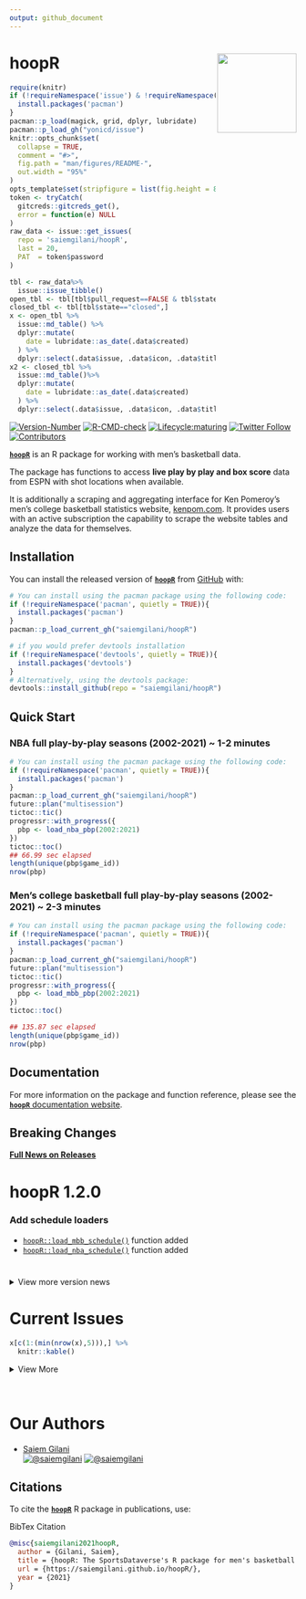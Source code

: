 ```yaml
---
output: github_document
---
```


#

# hoopR <a href='http://saiemgilani.github.io/hoopR'><img src="man/figures/logo.png" align="right" height="139"/></a>
```r
require(knitr)
if (!requireNamespace('issue') & !requireNamespace('pacman')){
  install.packages('pacman')
}
pacman::p_load(magick, grid, dplyr, lubridate)
pacman::p_load_gh("yonicd/issue")
knitr::opts_chunk$set(
  collapse = TRUE,
  comment = "#>",
  fig.path = "man/figures/README-",
  out.width = "95%"
)
opts_template$set(stripfigure = list(fig.height = 8, out.width = "95%"))
token <- tryCatch(
  gitcreds::gitcreds_get(),
  error = function(e) NULL
)
raw_data <- issue::get_issues(
  repo = 'saiemgilani/hoopR',
  last = 20,
  PAT  = token$password
)

tbl <- raw_data%>%
  issue::issue_tibble()
open_tbl <- tbl[tbl$pull_request==FALSE & tbl$state=="open",]
closed_tbl <- tbl[tbl$state=="closed",]
x <- open_tbl %>%
  issue::md_table() %>% 
  dplyr::mutate(
    date = lubridate::as_date(.data$created)
  ) %>% 
  dplyr::select(.data$issue, .data$icon, .data$title, .data$labels, .data$opened_by, .data$date, .data$closed)
x2 <- closed_tbl %>% 
  issue::md_table()%>% 
  dplyr::mutate(
    date = lubridate::as_date(.data$created)
  ) %>% 
  dplyr::select(.data$issue, .data$icon, .data$title, .data$labels, .data$opened_by, .data$date, .data$closed)
```


<!-- badges: start -->

[![Version-Number](https://img.shields.io/github/r-package/v/saiemgilani/hoopR?label=hoopR&logo=R&style=for-the-badge)](https://github.com/saiemgilani/hoopR/)  [![R-CMD-check](https://img.shields.io/github/workflow/status/saiemgilani/hoopR/R-CMD-check?label=R-CMD-Check&logo=R&logoColor=blue&style=for-the-badge)](https://github.com/saiemgilani/hoopR/actions/workflows/R-CMD-check.yaml) [![Lifecycle:maturing](https://img.shields.io/badge/lifecycle-maturing-blue.svg?style=for-the-badge&logo=github)](https://github.com/saiemgilani/hoopR/) [![Twitter Follow](https://img.shields.io/twitter/follow/saiemgilani?color=blue&label=%40saiemgilani&logo=twitter&style=for-the-badge)](https://twitter.com/saiemgilani)  [![Contributors](https://img.shields.io/github/contributors/saiemgilani/hoopR?style=for-the-badge)](https://github.com/saiemgilani/hoopR/graphs/contributors)
<!-- badges: end -->

[**`hoopR`**](https://saiemgilani.github.io/hoopR/) is an R package for working with men's basketball data. 

The package has functions to access **live play by play and box score** data from ESPN with shot locations when available.

It is additionally a scraping and aggregating interface for Ken Pomeroy's men's college basketball statistics website, [kenpom.com](https://kenpom.com). It provides users with an active subscription the capability to scrape the website tables and analyze the data for themselves.

## Installation

You can install the released version of [**`hoopR`**](https://github.com/saiemgilani/hoopR/) from [GitHub](https://github.com/saiemgilani/hoopR) with:

``` r
# You can install using the pacman package using the following code:
if (!requireNamespace('pacman', quietly = TRUE)){
  install.packages('pacman')
}
pacman::p_load_current_gh("saiemgilani/hoopR")
```

``` r
# if you would prefer devtools installation
if (!requireNamespace('devtools', quietly = TRUE)){
  install.packages('devtools')
}
# Alternatively, using the devtools package:
devtools::install_github(repo = "saiemgilani/hoopR")
```

## Quick Start

### **NBA full play-by-play seasons (2002-2021) ~ 1-2 minutes**
```r
# You can install using the pacman package using the following code:
if (!requireNamespace('pacman', quietly = TRUE)){
  install.packages('pacman')
}
pacman::p_load_current_gh("saiemgilani/hoopR")
future::plan("multisession")
tictoc::tic()
progressr::with_progress({
  pbp <- load_nba_pbp(2002:2021)
})
tictoc::toc()
## 66.99 sec elapsed
length(unique(pbp$game_id))
nrow(pbp)
```


### **Men's college basketball full play-by-play seasons (2002-2021) ~ 2-3 minutes**
```r
# You can install using the pacman package using the following code:
if (!requireNamespace('pacman', quietly = TRUE)){
  install.packages('pacman')
}
pacman::p_load_current_gh("saiemgilani/hoopR")
future::plan("multisession")
tictoc::tic()
progressr::with_progress({
  pbp <- load_mbb_pbp(2002:2021)
})
tictoc::toc()

## 135.87 sec elapsed
length(unique(pbp$game_id))
nrow(pbp)
```

## **Documentation**

For more information on the package and function reference, please see the  [**`hoopR`** documentation website](https://saiemgilani.github.io/hoopR/).

## **Breaking Changes**

[**Full News on Releases**](https://saiemgilani.github.io/hoopR/news/index.html)


# **hoopR 1.2.0**

### **Add schedule loaders**

  - [`hoopR::load_mbb_schedule()`](https://saiemgilani.github.io/hoopR/reference/load_mbb_schedule.html) function added
  - [`hoopR::load_nba_schedule()`](https://saiemgilani.github.io/hoopR/reference/load_nba_schedule.html) function added

#
<details>
<summary>View more version news</summary>
    
## **hoopR 1.1.0** 
### **Add team box score loaders**
- [```hoopR::load_mbb_team_box()```](https://saiemgilani.github.io/hoopR/reference/load_mbb_team_box.html) function added
- [```hoopR::load_nba_team_box()```](https://saiemgilani.github.io/hoopR/reference/load_nba_team_box.html) function added

### **Add player box score loaders**
- [```hoopR::load_mbb_player_box()```](https://saiemgilani.github.io/hoopR/reference/load_mbb_player_box.html) function added
- [```hoopR::load_nba_player_box()```](https://saiemgilani.github.io/hoopR/reference/load_nba_player_box.html) function added

## **hoopR 1.0.5**
### **Standings functions**
- [```hoopR::espn_nba_standings()```](https://saiemgilani.github.io/hoopR/reference/espn_nba_standings.html)
- [```hoopR::espn_mbb_standings()```](https://saiemgilani.github.io/hoopR/reference/espn_mbb_standings.html)


## **hoopR 1.0.4**
### **Add retry**
- Adding [```httr::retry()```](https://httr.r-lib.org/reference/RETRY.html) to all function calls to more naturally navigate rejected/failed requests from the API.

## **hoopR 1.0.2-3** 
### **Quick fix for update db functions**

## **hoopR 1.0.1**
### **Dependency pruning**
This update is a non-user facing change to package dependencies to shrink the list of dependencies.

## **hoopR 1.0.0**
### **Package renamed to hoopR**
To reflect that the package is no longer just a men's college basketball and KenPom package, but also an NBA package. 

### **Clean names and team returns**
- All functions have now been given the [```janitor::clean_names()```](https://rdrr.io/cran/janitor/man/clean_names.html) treatment
- [```hoopR::espn_mbb_teams()```](https://saiemgilani.github.io/hoopR/reference/espn_mbb_teams.html) has updated the returns to be more identity information related only
- [```hoopR::espn_nba_teams()```](https://saiemgilani.github.io/hoopR/reference/espn_nba_teams.html) to be more identity information related only
- All tests were updated

### **Loading capabilities added to the package**
- [```hoopR::load_mbb_pbp()```](https://saiemgilani.github.io/hoopR/reference/load_mbb_pbp.html) and [```hoopR::update_mbb_db()```](https://saiemgilani.github.io/hoopR/reference/update_mbb_db.html) functions added
- [```hoopR::load_nba_pbp()```](https://saiemgilani.github.io/hoopR/reference/load_nba_pbp.html) and [```hoopR::update_nba_db()```](https://saiemgilani.github.io/hoopR/reference/update_nba_db.html) functions added 

### **hoopR 0.4**

- Added support for ESPN's NBA play-by-play endpoints with the addition of the following functions:
- ```hoopR::espn_nba_game_all()``` - a convenience wrapper function around the following three functions (returns the results as a list of three data frames)
- ```hoopR::espn_nba_team_box()```
- ```hoopR::espn_nba_player_box()```
- ```hoopR::espn_nba_pbp()```
- ```hoopR::espn_nba_teams()``` 
- ```hoopR::espn_nba_scoreboard()```

### **hoopR 0.3.0**

- ```R``` version 3.5.0 or greater dependency added
- ```purrr``` version 0.3.0 or greater dependency added
- ```rvest``` version 1.0.0 or greater dependency added
- ```progressr``` version 0.6.0 or greater dependency added
- ```usethis``` version 1.6.0 or greater dependency added
- ```xgboost``` version 1.1.0 or greater dependency added
- ```tidyr``` version 1.0.0 or greater dependency added
- ```stringr``` version 1.3.0 or greater dependency added
- ```tibble``` version 3.0.0 or greater dependency added
- ```furrr``` dependency added
- ```future``` dependency added

### **Test coverage**

* Added tests for all KP and ESPN functions

#### **Function Naming Convention Change**

* All functions sourced from [kenpom.com](https://www.kenpom.com/) will start with `kp_` as opposed to `get_` 

* Similarly, data and metrics sourced from ESPN will begin with `espn_` as opposed to `cbb_`. Moreover, all references to `cbb_` have been changed to `mbb_` as appropriate.

* Data sourced directly from the NCAA website will start the function with `ncaa_`

#### New in v0.2.0-3: Support for ESPN's men's college basketball game data and NCAA NET Rankings

See the following ~~four~~ eight functions:

- [```hoopR::espn_mbb_game_all()```](https://saiemgilani.github.io/hoopR/reference/espn_mbb_game_all.html)
- [```hoopR::espn_mbb_pbp()```](https://saiemgilani.github.io/hoopR/reference/espn_mbb_pbp.html)
- [```hoopR::espn_mbb_team_box()```](https://saiemgilani.github.io/hoopR/reference/espn_mbb_team_box.html)

- [```hoopR::espn_mbb_player_box()```](https://saiemgilani.github.io/hoopR/reference/espn_mbb_player_box.html)

- [```hoopR::espn_mbb_teams()```](https://saiemgilani.github.io/hoopR/reference/espn_mbb_teams.html) (bumps to v0.2.1)

- [```hoopR::espn_mbb_conferences()```](https://saiemgilani.github.io/hoopR/reference/espn_mbb_conferences.html) (bumps to v0.2.1)

- [```hoopR::espn_mbb_scoreboard()```](https://saiemgilani.github.io/hoopR/reference/espn_mbb_scoreboard.html) (bumps to v0.2.2)
- [```hoopR::ncaa_mbb_NET_rankings()```](https://saiemgilani.github.io/hoopR/reference/ncaa_mbb_NET_rankings.html) (bumps to v0.2.3)
- [```hoopR::espn_mbb_rankings()```](https://saiemgilani.github.io/hoopR/reference/espn_mbb_rankings.html) (bumps to v0.2.3)

</details>

# Current Issues

```r
x[c(1:(min(nrow(x),5))),] %>%
  knitr::kable()
```

<details><summary>View More</summary>

```r
x2[c(1:(min(nrow(closed_tbl),5))),] %>%
  knitr::kable()
```

</details>
<br>


# **Our Authors**

-   [Saiem Gilani](https://twitter.com/saiemgilani)       
<a href="https://twitter.com/saiemgilani" target="blank"><img src="https://img.shields.io/twitter/follow/saiemgilani?color=blue&label=%40saiemgilani&logo=twitter&style=for-the-badge" alt="@saiemgilani" /></a>
<a href="https://github.com/saiemgilani" target="blank"><img src="https://img.shields.io/github/followers/saiemgilani?color=eee&logo=Github&style=for-the-badge" alt="@saiemgilani" /></a>


## **Citations**

To cite the [**`hoopR`**](https://saiemgilani.github.io/hoopR/) R package in publications, use:

BibTex Citation
```bibtex
@misc{saiemgilani2021hoopR,
  author = {Gilani, Saiem},
  title = {hoopR: The SportsDataverse's R package for men's basketball data.},
  url = {https://saiemgilani.github.io/hoopR/},
  year = {2021}
}
```
